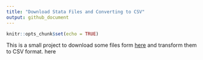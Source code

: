 ```yaml
---
title: "Download Stata Files and Converting to CSV"
output: github_document
---
```


```r
knitr::opts_chunk$set(echo = TRUE)
```

This is a small project to download some files form [here][1] and transform them to CSV format. here


[1]: https://data.mendeley.com/datasets/svg2tscvzs/1 